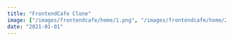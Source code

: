 ```yaml
---
title: "FrontendCafe Clone"
image: ["/images/frontendcafe/home/1.png", "/images/frontendcafe/home/2.png"]
date: "2021-01-01"
---
```


<Header
  title="FrontendCafe Clone"
  img="/images/frontendcafe/1.PNG"
  alt="FrontendCafe Picture"
/>
<Overview
  description="common:overview-frontendcafe-description"
  features="common:overview-frontendcafe-features"
  website="https://frontendcafe-app.agustin-ribotta.xyz/"
  repo="https://github.com/AguzzDev/react-frontendCafe-clon"
/>
<List
  tec={["React"]}
  lib={["TailwindCSS", "React Modal", "React Bootstrap"]}
  year="2021"
  client="common:own-project"
/>
<Galery
  imgs={[
    { path: "/images/frontendcafe/4.PNG", mobile: "false" },
    { path: "/images/frontendcafe/3.PNG", mobile: "false" },
    { path: "/images/frontendcafe/1.PNG", mobile: "false" },
    { path: "/images/frontendcafe/2.PNG", mobile: "false" },
    { path: "/images/frontendcafe/5.PNG", mobile: "false" },
    { path: "/images/frontendcafe/6.PNG", mobile: "true" },
  ]}
  alt="FrontendCafe Clone"
/>
